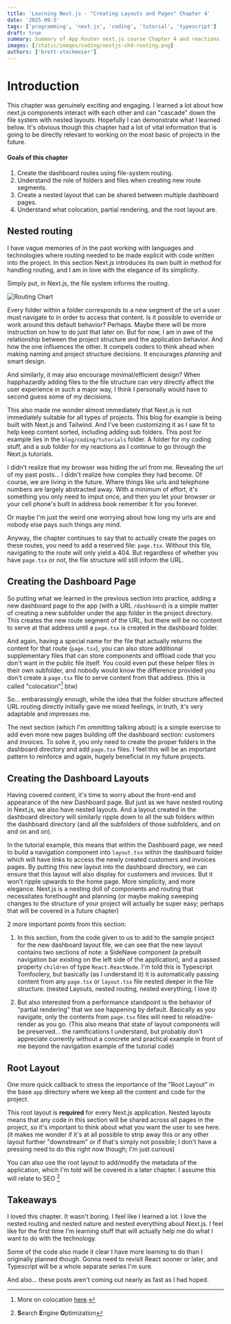 ```yaml
---
title: 'Learning Next.js - "Creating Layouts and Pages" Chapter 4'
date: '2025-09-5'
tags: ['programming', 'next.js', 'coding', 'tutorial', 'typescript']
draft: true
summary: Summary of App Router next.js course Chapter 4 and reactions
images: [/static/images/coding/nextjs-ch4-routing.png]
authors: ['brett-stockmeier']
---
```


# Introduction
This chapter was genuinely exciting and engaging. I learned a lot about how next.js components interact with each other and can "cascade" down the file system with nested layouts. Hopefully I can demonstrate what I learned below. It's obvious though this chapter had a lot of vital information that is going to be directly relevant to working on the most basic of projects in the future.

#### Goals of this chapter
1. Create the dashboard routes using file-system routing.
1. Understand the role of folders and files when creating new route segments.
1. Create a nested layout that can be shared between multiple dashboard pages.
1. Understand what colocation, partial rendering, and the root layout are.
 

## Nested routing
I have vague memories of in the past working with languages and technologies where routing needed to be made explicit with code written into the project. In this section Next.js introduces its own built in method for handling routing, and I am in love with the elegance of its simplicity.

Simply put, in Next.js, the file system informs the routing.

![Routing Chart](/static/images/coding/nextjs-ch4-routing.png)

Every folder within a folder corresponds to a new segment of the url a user must navigate to in order to access that content. Is it possible to override or work around this default behavior? Perhaps. Maybe there will be more instruction on how to do just that later on. But for now, I am in awe of the relationship between the project structure and the application behavior. And how the one influences the other. It compels coders to think ahead when making naming and project structure decisions. It encourages *planning* and smart design.

And similarly, it may also encourage minimal/efficient design? When happhazardly adding files to the file structure can very directly affect the user experience in such a major way, I think I personally would have to second guess some of my decisions.

This also made me wonder almost immediately that Next.js is not immediately suitable for all types of projects. This blog for example is being built with Next.js and Tailwind. And I've been customizing it as I saw fit to help keep content sorted, including adding sub folders. This post for example lies in the `blog/coding/tutorials` folder. A folder for my coding stuff, and a sub folder for my reactions as I continue to go through the Next.js tutorials.

I didn't realize that my browser was hiding the url from me. Revealing the url of my past posts... I didn't realize how complex they had become. Of course, we are living in the future. Where things like urls and telephone numbers are largely abstracted away. With a minimum of effort, it's something you only need to imput once, and then you let your browser or your cell phone's built in address book remember it for you forever.

Or maybe I'm just the weird one worrying about how long my urls are and nobody else pays such things any mind.

Anyway, the chapter continues to say that to actually create the pages on these routes, you need to add a reserved file: `page.tsx`. Without this file, navigating to the route will only yield a 404. But regardless of whether you have `page.tsx` or not, the file structure will still inform the URL.

## Creating the Dashboard Page
So putting what we learned in the previous section into practice, adding a new dashboard page to the app (with a URL `/dashboard`) is a simple matter of creating a new subfolder under the app folder in the project directory. This creates the new route segment of the URL, but there will be no content to serve at that address until a `page.tsx` is created in the dashboard folder.

And again, having a special name for the file that actually returns the content for that route (`page.tsx`), you can also store additional supplementary files that can store components and offload code that you don't want in the public file itself. You could even put these helper files in their own subfolder, and nobody would know the difference provided you don't create a `page.tsx` file to serve content from that address. (this is called "colocation"[^1] btw)

So... embarassingly enough, while the idea that the folder structure affected URL routing directly initially gave me mixed feelings, in truth, it's very adaptable and impresses me.

The next section (which I'm ommitting talking about) is a simple exercise to add even more new pages building off the dashboard section: customers and invoices. To solve it, you only need to create the proper folders in the dashboard directory and add `page.tsx` files. I feel this will be an important pattern to reinforce and again, hugely beneficial in my future projects.

[^1]: More on colocation [here](https://nextjs.org/docs/app/getting-started/project-structure#colocation).

## Creating the Dashboard Layouts
Having covered content, it's time to worry about the front-end and appearance of the new Dashboard page. But just as we have nested routing in Next.js, we also have nested layouts. And a layout created in the dashboard directory will similarly ripple down to all the sub folders within the dashboard directory (and all the subfolders of those subfolders, and on and on and on).

In the tutorial example, this means that within the Dashboard page, we need to build a navigation component into `layout.tsx` within the dashboard folder which will have links to access the newly created customers and invoices pages. By putting this new layout into the dashboard directory, we can ensure that this layout will also display for customers and invoices. But it won't ripple upwards to the home page. More simplicity, and more elegance. Next.js is a nesting doll of components and routing that necessitates forethought and planning (or maybe making sweeping changes to the structure of your project will actually be super easy; perhaps that will be covered in a future chapter)

2 more important points from this section:
1. In this section, from the code given to us to add to the sample project for the new dashboard layout file, we can see that the new layout contains two sections of note: a SideNave component (a prebuilt navigation bar existing on the left side of the application), and a passed property `children` of type `React.ReactNode`. I'm told this is Typescript Tomfoolery, but basically (as I understand it) it is automatically passing content from any `page.tsx` or `layout.tsx` file nested deeper in the file structure. (nested Layouts, nested routing, nested everything; I love it)

2. But also interested from a performance standpoint is the behavior of "partial rendering" that we see happening by default. Basically as you navigate, only the contents from `page.tsx` files will need to reload/re-render as you go. (This also means that state of layout components will be preserved... the ramifications I understand, but probably don't appreciate currently without a concrete and practical example in front of me beyond the navigation example of the tutorial code)

## Root Layout

One more quick callback to stress the importance of the "Root Layout" in the base `app` directory where we keep all the content and code for the project.

This root layout is **required** for every Next.js application. Nested layouts means that any code in this section will be shared across all pages in the project, so it's important to think about what you want the user to see here. (it makes me wonder if it's at all possible to strip away this or any other layout further "downstream" or if that's simply not possible; I don't have a pressing need to do this right now though; I'm just curious)

You can also use the root layout to add/modify the metadata of the application, which I'm told will be covered in a later chapter. I assume this will relate to SEO [^2]

[^2]: **S**earch **E**ngine **O**ptimization

## Takeaways

I loved this chapter. It wasn't boring. I feel like I learned a lot. I love the nested routing and nested nature and nested everything about Next.js. I feel like for the first time I'm learning stuff that will actually help me do what I want to do with the technology.

Some of the code also made it clear I have more learning to do than I originally planned though. Gonna need to revisit React sooner or later, and Typescript will be a whole separate series I'm sure.

And also... these posts aren't coming out nearly as fast as I had hoped.